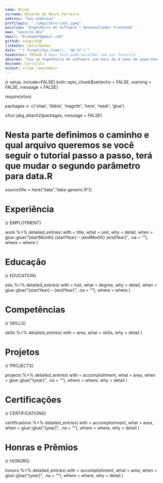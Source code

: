 ```yaml
---
name: Bruno
surname: Eduardo de Moura Ferreira
address: "Seu endereço"
profilepic: "./imgs/zero-cool.jpeg"
position: "Engenheiro de Software | Desenvolvedor Frontend"
www: "seusite.dev"
email: "brunoemf@gmail.com"
github: seugithub
linkedin: seulinkedin
date: "`r format(Sys.time(), '%B %Y')`"
headcolor: 7d34eb # Aqui você pode escolher sua cor favorita
aboutme: "Sou um engenheiro de software com mais de 6 anos de experiência no desenvolvimento de aplicativos web modernos. Minha paixão está em criar interfaces de usuário incríveis e funcionais."
docname: Currículo
output: vitae::awesomecv
---
```


{r setup, include=FALSE} knitr::opts_chunk\$set(echo = FALSE, warning = FALSE, message = FALSE)

require(xfun)

packages \<- c('vitae', 'tibble', 'magrittr', 'here', 'readr', 'glue')

xfun::pkg_attach2(packages, message = FALSE)

# Nesta parte definimos o caminho e qual arquivo queremos se você seguir o tutorial passo a passo, terá que mudar o segundo parâmetro para data.R

source(file = here("data","data-generic.R"))

# Experiência

{r EMPLOYMENT}

work %\>% detailed_entries( with = title, what = unit, why = detail, when = glue::glue("{startMonth} {startYear} -- {endMonth} {endYear}", .na = ""), where = where )

# Educação

{r EDUCATION}

edu %\>% detailed_entries( with = inst, what = degree, why = detail, when = glue::glue("{startYear} -- {endYear}", .na = ""), where = where )

\pagebreak

# Competências

{r SKILLS}

skills %\>% detailed_entries( with = area, what = skills, why = detail )

\pagebreak

# Projetos

{r PROJECTS}

projects %\>% detailed_entries( with = accomplishment, what = area, when = glue::glue("{year}", .na = ""), where = where, why = detail )

# Certificações

{r CERTIFICATIONS}

certifications %\>% detailed_entries( with = accomplishment, what = area, when = glue::glue("{year}", .na = ""), where = where, why = detail )

# Honras e Prêmios

{r HONORS}

honors %\>% detailed_entries( with = accomplishment, what = area, when = glue::glue("{year}", .na = ""), where = where, why = detail )
